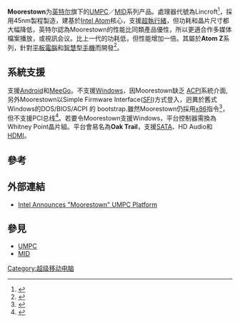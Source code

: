 {{noteTA|G1=IT}}

'''Moorestown'''为[[英特尔|英特尔]]旗下的[[UMPC|UMPC]]／[[MID|MID]]系列产品。處理器代號為Lincroft<ref>{{Cite web |url=http://news.mydrivers.com/1/163/163402.htm |title=x86手机芯驾临 Intel Moorestown平台详解 |accessdate=2010-06-18 |archive-date=2017-02-02 |archive-url=https://web.archive.org/web/20170202044730/http://news.mydrivers.com/1/163/163402.htm |dead-url=no }}</ref>，採用45nm製程製造，建基於[[Intel_Atom|Intel Atom]]核心，支援[[超執行緒|超執行緒]]，但功耗和晶片尺寸都大幅降低，英特尔認為Moorestown的性能比同類產品優性，所以更適合作多媒体檔案播放，或視訊会议。比上一代的功耗低，但性能增加一倍。其屬於'''Atom Z'''系列，針對[[平板電腦|平板電腦]]和[[智慧型手機|智慧型手機]]而開發<ref>{{Cite web |url=http://www.inpai.com.cn/doc/hard/123842_2.htm |title=击溃iPhone？Intel新Moorestown解析 |accessdate=2010-06-18 |archive-date=2010-06-03 |archive-url=https://web.archive.org/web/20100603034430/http://www.inpai.com.cn/doc/hard/123842_2.htm |dead-url=no }}</ref>。
==系統支援==
支援[[Android|Android]]和[[MeeGo|MeeGo]]。不支援[[Windows|Windows]]，因Moorestown缺乏 [[ACPI|ACPI]]系統介面, 另外Moorestown以Simple Firmware Interface([[SFI|SFI]])方式登入，迥異於舊式Windows的DOS/BIOS/ACPI 的 bootstrap.雖然Moorestown仍採用[[x86|x86]]指令<ref>{{Cite web |url=http://www.inpai.com.cn/doc/hard/126081.htm |title=Intel: Moorestown绝不会支持Windows |accessdate=2010-06-18 |archive-date=2010-06-07 |archive-url=https://web.archive.org/web/20100607051949/http://www.inpai.com.cn/doc/hard/126081.htm |dead-url=no }}</ref>，但不支援PCI总线<ref>{{Cite web |url=http://news.mydrivers.com/1/165/165969.htm |title=Moorestown不支持Windows Oak Trail可以 |accessdate=2010-06-18 |archive-date=2017-02-02 |archive-url=https://web.archive.org/web/20170202045106/http://news.mydrivers.com/1/165/165969.htm |dead-url=no }}</ref>。若要令Moorestown支援Windows，平台控制器需換為Whitney Point晶片組。平台會易名為'''Oak Trail'''，支援[[SATA|SATA]]、HD Audio和[[HDMI|HDMI]]。

== 參考 ==
{{reflist|2}}

{{Intel processors}}

== 外部連結 ==
* {{en}}[https://web.archive.org/web/20070512034347/http://www.dailytech.com/Article.aspx?newsid=7167 Intel Announces "Moorestown" UMPC Platform]

== 參見 ==
* [[UMPC|UMPC]]
* [[MID|MID]]

[[Category:超级移动电脑|Category:超级移动电脑]]